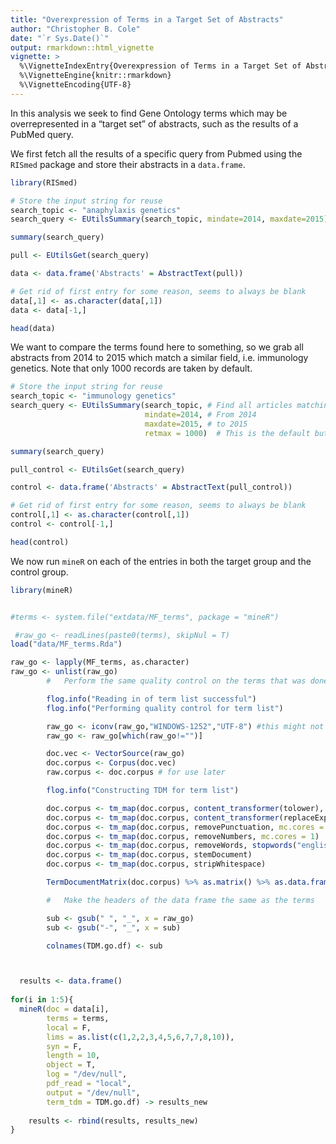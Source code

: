 ```yaml
---
title: "Overexpression of Terms in a Target Set of Abstracts"
author: "Christopher B. Cole"
date: "`r Sys.Date()`"
output: rmarkdown::html_vignette
vignette: >
  %\VignetteIndexEntry{Overexpression of Terms in a Target Set of Abstracts}
  %\VignetteEngine{knitr::rmarkdown}
  %\VignetteEncoding{UTF-8}
---
```


In this analysis we seek to find Gene Ontology terms which may be overrepresented in a "target set" of abstracts, such as the results of a PubMed query.

We first fetch all the results of a specific query from Pubmed using the `RISmed` package and store their abstracts in a `data.frame`.

```R
library(RISmed)

# Store the input string for reuse
search_topic <- "anaphylaxis genetics"
search_query <- EUtilsSummary(search_topic, mindate=2014, maxdate=2015)

summary(search_query)

pull <- EUtilsGet(search_query)

data <- data.frame('Abstracts' = AbstractText(pull))

# Get rid of first entry for some reason, seems to always be blank
data[,1] <- as.character(data[,1])
data <- data[-1,]

head(data)
```

We want to compare the terms found here to something, so we grab all abstracts from 2014 to 2015 which match a similar field, i.e. immunology genetics.  Note that only 1000 records are taken by default.

```R
# Store the input string for reuse
search_topic <- "immunology genetics"
search_query <- EUtilsSummary(search_topic, # Find all articles matching the string
                              mindate=2014, # From 2014
                              maxdate=2015, # to 2015
                              retmax = 1000)  # This is the default but explicit

summary(search_query)

pull_control <- EUtilsGet(search_query)

control <- data.frame('Abstracts' = AbstractText(pull_control))

# Get rid of first entry for some reason, seems to always be blank
control[,1] <- as.character(control[,1])
control <- control[-1,]

head(control)
```

We now run `mineR` on each of the entries in both the target group and the control group.

```R
library(mineR)


#terms <- system.file("extdata/MF_terms", package = "mineR")

 #raw_go <- readLines(paste0(terms), skipNul = T)
load("data/MF_terms.Rda")

raw_go <- lapply(MF_terms, as.character)
raw_go <- unlist(raw_go)
		#	Perform the same quality control on the terms that was done on the PDF.

		flog.info("Reading in of term list successful")
		flog.info("Performing quality control for term list")

		raw_go <- iconv(raw_go,"WINDOWS-1252","UTF-8") #this might not be a silver bullet, check the encoding
		raw_go <- raw_go[which(raw_go!="")]

		doc.vec <- VectorSource(raw_go)
		doc.corpus <- Corpus(doc.vec)
		raw.corpus <- doc.corpus # for use later

		flog.info("Constructing TDM for term list")

		doc.corpus <- tm_map(doc.corpus, content_transformer(tolower), mc.cores = 1)
		doc.corpus <- tm_map(doc.corpus, content_transformer(replaceExpressions), mc.cores = 1)
		doc.corpus <- tm_map(doc.corpus, removePunctuation, mc.cores = 1)
		doc.corpus <- tm_map(doc.corpus, removeNumbers, mc.cores = 1)
		doc.corpus <- tm_map(doc.corpus, removeWords, stopwords("english"), mc.cores = 1)
		doc.corpus <- tm_map(doc.corpus, stemDocument)
		doc.corpus <- tm_map(doc.corpus, stripWhitespace)

		TermDocumentMatrix(doc.corpus) %>% as.matrix() %>% as.data.frame() -> TDM.go.df

		#	Make the headers of the data frame the same as the terms

		sub <- gsub(" ", "_", x = raw_go)
		sub <- gsub("-", "_", x = sub)

		colnames(TDM.go.df) <- sub



  results <- data.frame()
		
for(i in 1:5){
  mineR(doc = data[i], 
        terms = terms, 
        local = F, 
        lims = as.list(c(1,2,2,3,4,5,6,7,7,8,10)),
        syn = F,
        length = 10,
        object = T,
        log = "/dev/null",
        pdf_read = "local",
        output = "/dev/null",
        term_tdm = TDM.go.df) -> results_new
  
    results <- rbind(results, results_new)
}
```